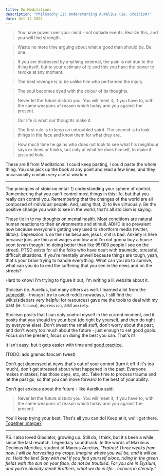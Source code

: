 ```yaml
---
title: On Meditations
description: "Philosophy II: Understanding Aurelius (ie. Stoicism)"
date: Oct 11 2022
---
```


> You have power over your mind - not outside events. Realize this, and you will find strength.

> Waste no more time arguing about what a good man should be. Be one.

> If you are distressed by anything external, the pain is not due to the thing itself, 
but to your estimate of it; and this you have the power to revoke at any moment.

> The best revenge is to be unlike him who performed the injury.

> The soul becomes dyed with the colour of its thoughts.

> Never let the future disturb you. You will meet it, if you have to, with the same weapons of reason which today arm you against the present.

> Our life is what our thoughts make it.

> The first rule is to keep an untroubled spirit. The second is to look things in the face and know them for what they are.

> How much time he gains who does not look to see what his neighbour says or does or thinks, but only at what he does himself, to make it just and holy.

These are ll from Meditations. I could keep pasting, I could paste the whole thing. You can pick up the book at any point and read a few lines, and they occasionally contain very useful wisdom.

---

The principles of stoicism entail 1) understanding your sphere of control. Remembering that you can't control most things in this life, but that you really can control you. Remembering that the changes of the world are all composed of individual people. And, using that, 2) to live virtuously. Be the positive change you wish to see in the world, that's all stoicism is saying.

These tie in to my thoughts on mental health. Most conditions are natural human reactions to their environments and stimuli. ADHD is so prevalent now because everyone's getting very used to shortform media (twitter, tiktok). Depression is on the rise because, jesus, shit is bad. Anxiety is here because jobs are thin and wages and low and I'm not gonna buy a house soon (even though I'm doing better than like 95/100 people I see on the street). PTSD exists for all the folks who have dealt with traumatic, stressful, difficult situations. If you're mentally unwell because things are tough, yeah, that's your brain trying to handle everything. What can you do to survive, what can you do to end the suffering that you see in the news and on the streets?

Hard to know! I'm trying to figure it out, I'm writing a lil website about it.

Stoicism (ie. Aurelius, but many others as well. I learned a lot from the [subreddit](https://old.reddit.com/r/Stoicism/) - though I try to avoid reddit nowadays, I still find the wikis/sidebars very helpful for resources) gave me the tools to deal with my past (ie. `trauma`), `depression`, and `anxiety`.

Stoicism posits that I can only control myself in the current moment, and it posits that you should try your best (do right by yourself, and then do right by everyone else). Don't sweat the small stuff, don't worry about the past, and don't worry too much about the future - just enough to set good goals. Focus on the present, focus on doing the best you can. That's it!

It isn't easy, but it gets easier with time and [good practice](/posts/on-organizing).

(TODO: add gramscifancam tweet)

Don't get depressed at news that's out of your control (turn it off if it's too much), don't get stressed about what happened in the past. Everyone makes mistakes, has those days, etc, etc. Take time to process trauma and let the past go, so that you can move forward to the best of your ability.

Don't get anxious about the future - like Aurelius said:

> Never let the future disturb you. You will meet it, if you have to, with the same weapons of reason which today arm you against the present.

You'll keep trying your best. That's all you can do! Keep at it, we'll get there. [Together, maybe?](/posts/on-uniting)

---

PS. I also loved Gladiator, growing up. Still do, I think, but it's been a while since the last rewatch. Legendary soundtrack. In the words of Maximus Decimus Meridius, student of Marcus Aurelius, “_Fratres! Three weeks from now, I will be harvesting my crops. Imagine where you will be, and it will be so. Hold the line! Stay with me! If you find yourself alone, riding in the green fields with the sun on your face, do not be troubled. For you are in Elysium, and you're already dead! Brothers, what we do in life... echoes in eternity._”
